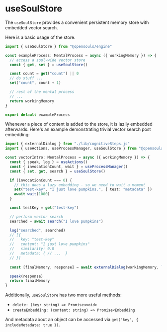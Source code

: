 # useSoulStore

The `useSoulStore` provides a convenient persistent memory store with embedded vector search.

Here is a basic usage of the store.

```typescript filename="exampleProcess.ts" {1,5-9}
import { useSoulStore } from "@opensouls/engine"

const exampleProcess: MentalProcess = async ({ workingMemory }) => {
  // access a soul-wide vector store
  const { get, set } = useSoulStore()

  const count = get("count") || 0
  // do stuff ...
  set("count", count + 1)

  // rest of the mental process
  // ...
  return workingMemory
}

export default exampleProcess
```

Whenever a piece of content is added to the store, it is lazily embedded afterwards. Here's an example demonstrating trivial vector search post embedding:

```typescript filename="vectorIntro.ts" {4-25}
import { externalDialog } from "./lib/cognitiveSteps.js"
import { useActions, useProcessManager, useSoulStore } from "@opensouls/engine"

const vectorIntro: MentalProcess = async ({ workingMemory }) => {
  const { speak, log } = useActions()
  const { invocationCount, wait } = useProcessManager()
  const { set, get, search } = useSoulStore()

  if (invocationCount === 0) {
    // this does a lazy embedding - so we need to wait a moment
    set("test-key", "I just love pumpkins.", { test: "metadata" })
    await wait(1000)
  }

  const testKey = get("test-key")

  // perform vector search
  searched = await search("I love pumpkins")

  log("searched", searched)
  // [{
  //   key: "test-key"
  //   content: "I just love pumpkins"
  //   similarity: 0.8
  //   metadata: { // ...  }
  // }]
  
  const [finalMemory, response] = await externalDialog(workingMemory, `Communicate the following: ${testKey}`)

  speak(response)
  return finalMemory
}
```

Additionally, `useSoulStore` has two more useful methods:
- `delete: (key: string) => Promise<void>`
- `createEmbedding: (content: string) => Promise<Embedding`

And metadata about an object can be accessed via `get("key", { includeMetadata: true })`.